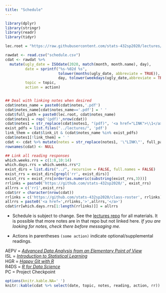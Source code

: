 ```yaml
---
title: "Schedule"
---
```


```r
library(dplyr)
library(stringr)
library(readr)
library(tidyr)

lec.root = "https://raw.githubusercontent.com/stats-432sp2020/lectures/master/"

rawdat <- read.csv("schedule.csv")
cdat <- rawdat %>%
  mutate(ugly_date = ISOdate(2020, match(month, month.name), day),
         date = sprintf("%s-%02d %s",
                        tolower(months(ugly_date, abbreviate = TRUE)),
                        day, tolower(weekdays(ugly_date,abbreviate = TRUE))),
         topic = topic,
         action = action)


## Deal with linking notes when desired
cdat$notes_name = paste0(cdat$notes,'.pdf')
cdat$notes_name[cdat$notes_name=='.pdf'] = ' '
cdat$full_path = paste0(lec.root, cdat$notes_name)
cdat$notes1 = rep('(pdf)',nrow(cdat))
cdat$notes1 = str_replace(cdat$notes1, "(pdf)", '<a href="LINK">\\1</a>')
exist_pdfs = list.files("../lectures/", 'pdf')
link_them = cdat$link_it & (cdat$notes_name %in% exist_pdfs)
cdat$notes1[!link_them] = ' '
cdat <- cdat %>% mutate(notes = str_replace(notes1, '\"LINK\"', full_path))
rownames(cdat) <- NULL

## Link all reading responses
which.weeks.rrs = c(1:8,10:14)
which.days.rrs = which.weeks.rrs*2
exist_dirs = list.dirs("../", recursive = FALSE, full.names = FALSE)
exist_rrs = exist_dirs[grepl('rr', exist_dirs)]
exist_rrs = exist_rrs[order(as.numeric(substring(exist_rrs,3)))]
rrlinks = paste0('https://github.com/stats-432sp2020/', exist_rrs)
allrrs = c('rr1',exist_rrs)
cdat$rr = character(nrow(cdat))
rrlinks = c('https://github.com/stats-432sp2020/class-roster', rrlinks)
allrrs = paste0('<a href=',rrlinks,'>',allrrs,'</a>')
cdat$rr[which.days.rrs[1:length(rrlinks)]] = allrrs
```


* Schedule is subject to change. See the [lectures repo](https://github.com/stats-432sp2018/lectures) for all materials. It is possible that more notes are in that repo but not linked here. _If you are looking for notes, check there before messaging me._  

* Actions in parentheses `(some action)` indicate optional/supplemental readings.

AEPV = [_Advanced Data Analysis from an Elementary Point of View_](http://www.stat.cmu.edu/~cshalizi/ADAfaEPoV/ADAfaEPoV.pdf)  
ISL = [_Introduction to Statistical Learning_](http://www-bcf.usc.edu/~gareth/ISL/)  
HGR = [_Happy Git with R_](http://happygitwithr.com/)  
R4DS = [_R for Data Science_](http://r4ds.had.co.nz)  
PC = Project Checkpoint

```r
options(knitr.kable.NA=' ')
knitr::kable(cdat %>% select(date, topic, notes, reading, action, rr))
```